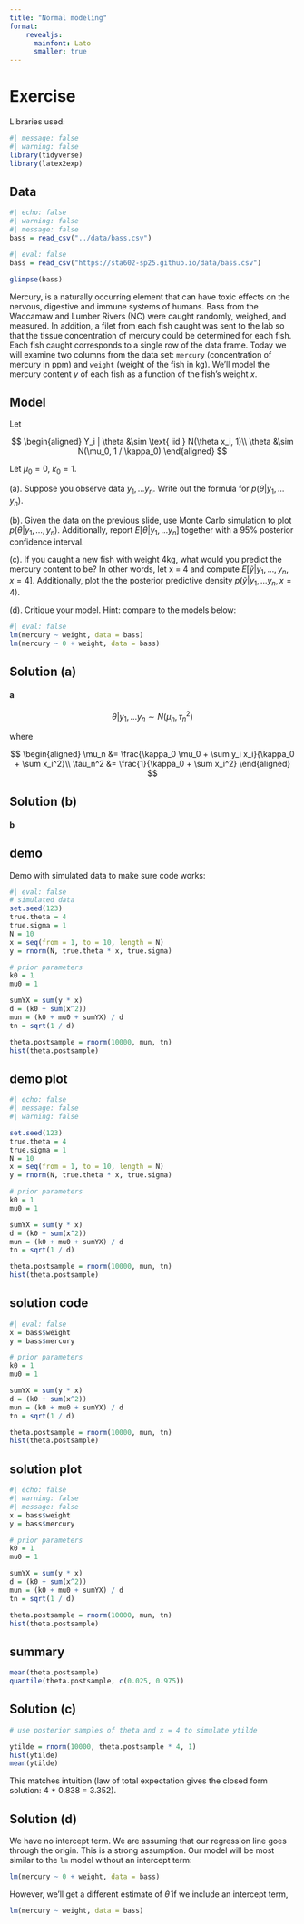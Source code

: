 ```yaml
---
title: "Normal modeling"
format: 
    revealjs:
      mainfont: Lato
      smaller: true
---
```


# Exercise


Libraries used:
```r
#| message: false
#| warning: false
library(tidyverse)
library(latex2exp)
```


## Data

```r
#| echo: false
#| warning: false
#| message: false
bass = read_csv("../data/bass.csv")
```

```r
#| eval: false
bass = read_csv("https://sta602-sp25.github.io/data/bass.csv")
```

```r
glimpse(bass)
```

Mercury, is a naturally occurring element that can have toxic effects on the nervous, digestive and immune systems of humans. Bass from the Waccamaw and Lumber Rivers (NC) were caught randomly, weighed, and measured. In addition, a filet from each fish caught was sent to the lab so that the tissue concentration of mercury could be determined for each fish. Each fish caught corresponds to a single row of the data frame. Today we will examine two columns from the data set: `mercury` (concentration of mercury in ppm) and `weight` (weight of the fish in kg). We'll model the mercury content $y$ of each fish as a function of the fish's weight $x$.

## Model

Let 

$$
\begin{aligned}
Y_i | \theta &\sim \text{ iid  } N(\theta x_i, 1)\\
\theta &\sim N(\mu_0, 1 / \kappa_0)
\end{aligned}
$$

Let $\mu_0 = 0$, $\kappa_0 = 1$.

(a). Suppose you observe data $y_1,\ldots y_n$. Write out the formula for $p(\theta | y_1, \ldots y_n)$.

(b). Given the data on the previous slide, use Monte Carlo simulation to plot $p(\theta | y_1, \ldots, y_n)$. Additionally, report $E[\theta | y_1,\ldots y_n]$ together with a 95% posterior confidence interval.

(c). If you caught a new fish with weight 4kg, what would you predict the mercury content to be? In other words, let x = 4 and compute $E[\tilde{y}|y_1,\ldots, y_n, x = 4]$. Additionally, plot the the posterior predictive density $p(\tilde{y} | y_1, \ldots y_n, x = 4)$.

(d). Critique your model. Hint: compare to the models below:

```r
#| eval: false
lm(mercury ~ weight, data = bass)
lm(mercury ~ 0 + weight, data = bass)
```


## Solution (a)

#### a

$$
\theta |  y_1, \ldots y_n \sim N(\mu_n, \tau_n^2)
$$
<!-- \theta | \sigma^2, y_1, \ldots y_n \sim N(\mu_n, \tau_n^2) -->


where 

<!-- \begin{aligned} -->
<!-- \mu_n &= \frac{\kappa_0 \mu_0 + \sum y_i x_i}{\kappa_0 + \sum x_i^2}\\ -->
<!-- \tau_n^2 &= \frac{\sigma^2}{\kappa_0 + \sum x_i^2} -->
<!-- \end{aligned} -->

$$
\begin{aligned}
\mu_n &= \frac{\kappa_0 \mu_0 + \sum y_i x_i}{\kappa_0 + \sum x_i^2}\\
\tau_n^2 &= \frac{1}{\kappa_0 + \sum x_i^2}
\end{aligned}
$$

<!-- ## Solution (b) -->

<!-- #### b -->

<!-- $$ -->
<!-- \nu_n = \nu_0 + n -->
<!-- $$ -->
<!-- $$ -->
<!-- \sigma_n^2 = \frac{1}{\nu_n} \left[\sum y_i^2 - \kappa_0 \mu_0^2 + \frac{\left(\sum y_i x_i + \kappa_0 \mu_0\right)^2}{\left( \sum x_i^2 + \kappa_0  \right)} -->
<!-- \right] -->
<!-- $$ -->

## Solution (b) 

#### b

::: panel-tabset

## demo

Demo with simulated data to make sure code works: 

```r
#| eval: false
# simulated data
set.seed(123)
true.theta = 4
true.sigma = 1
N = 10
x = seq(from = 1, to = 10, length = N)
y = rnorm(N, true.theta * x, true.sigma)

# prior parameters
k0 = 1
mu0 = 1

sumYX = sum(y * x)
d = (k0 + sum(x^2))
mun = (k0 + mu0 + sumYX) / d
tn = sqrt(1 / d)

theta.postsample = rnorm(10000, mun, tn)
hist(theta.postsample)
```

## demo plot 

```r
#| echo: false
#| message: false
#| warning: false

set.seed(123)
true.theta = 4
true.sigma = 1
N = 10
x = seq(from = 1, to = 10, length = N)
y = rnorm(N, true.theta * x, true.sigma)

# prior parameters
k0 = 1
mu0 = 1

sumYX = sum(y * x)
d = (k0 + sum(x^2))
mun = (k0 + mu0 + sumYX) / d
tn = sqrt(1 / d)

theta.postsample = rnorm(10000, mun, tn)
hist(theta.postsample)
```


## solution code

```r
#| eval: false
x = bass$weight
y = bass$mercury

# prior parameters
k0 = 1
mu0 = 1

sumYX = sum(y * x)
d = (k0 + sum(x^2))
mun = (k0 + mu0 + sumYX) / d
tn = sqrt(1 / d)

theta.postsample = rnorm(10000, mun, tn)
hist(theta.postsample)
```


## solution plot

```r
#| echo: false
#| warning: false
#| message: false
x = bass$weight
y = bass$mercury

# prior parameters
k0 = 1
mu0 = 1

sumYX = sum(y * x)
d = (k0 + sum(x^2))
mun = (k0 + mu0 + sumYX) / d
tn = sqrt(1 / d)

theta.postsample = rnorm(10000, mun, tn)
hist(theta.postsample)
```

## summary

```r
mean(theta.postsample)
quantile(theta.postsample, c(0.025, 0.975))
```

:::

## Solution (c)

```r
# use posterior samples of theta and x = 4 to simulate ytilde

ytilde = rnorm(10000, theta.postsample * 4, 1)
hist(ytilde)
mean(ytilde)
```

This matches intuition (law of total expectation gives the closed form solution: 4 * 0.838 = 3.352).

## Solution (d)

We have no intercept term. We are assuming that our regression line goes through the origin. This is a strong assumption. Our model will be most similar to the `lm` model without an intercept term: 

```r
lm(mercury ~ 0 + weight, data = bass)
```

However, we'll get a different estimate of $\hat{\theta}$ if we include an intercept term,

```r
lm(mercury ~ weight, data = bass)
```
